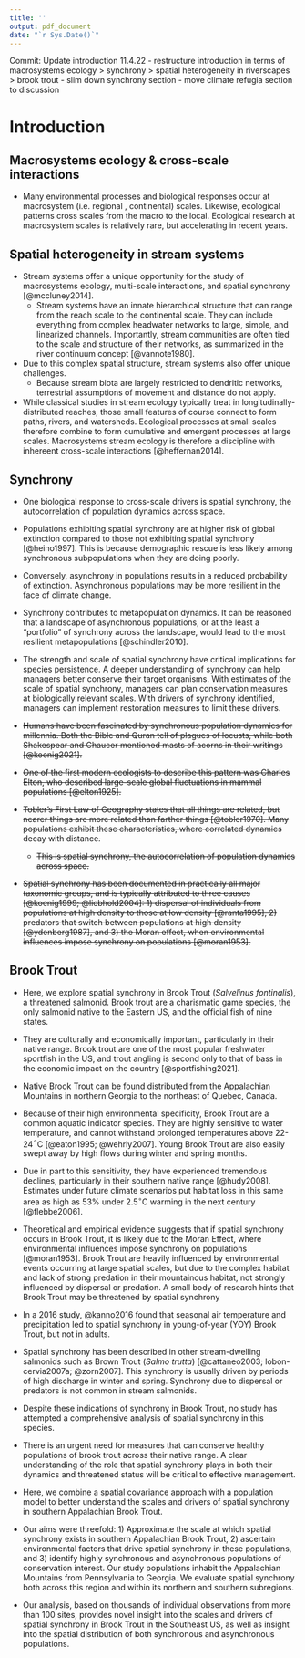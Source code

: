 ```yaml
---
title: ''
output: pdf_document
date: "`r Sys.Date()`"
---
```

Commit: Update introduction 11.4.22
- restructure introduction in terms of macrosystems ecology > synchrony > spatial heterogeneity in riverscapes > brook trout
- slim down synchrony section
- move climate refugia section to discussion  

# Introduction

## Macrosystems ecology & cross-scale interactions
* Many environmental processes and biological responses occur at macrosystem (i.e. regional , continental) scales. Likewise, ecological patterns cross scales from the macro to the local. Ecological research at macrosystem scales is relatively rare, but accelerating in recent years.

## Spatial heterogeneity in stream systems
* Stream systems offer a unique opportunity for the study of macrosystems ecology, multi-scale interactions, and spatial synchrony [@mccluney2014].
  + Stream systems have an innate hierarchical structure that can range from the reach scale to the continental scale. They can include everything from complex headwater networks to large, simple, and linearized channels. Importantly, stream communities are often tied to the scale and structure of their networks, as summarized in the river continuum concept [@vannote1980].
* Due to this complex spatial structure, stream systems also offer unique challenges.
  + Because stream biota are largely restricted to dendritic networks, terrestrial assumptions of movement and distance do not apply.
* While classical studies in stream ecology typically treat in longitudinally-distributed reaches, those small features of course connect to form paths, rivers, and watersheds. Ecological processes at small scales therefore combine to form cumulative and emergent processes at large scales. Macrosystems stream ecology is therefore a discipline with inhereent cross-scale interactions [@heffernan2014].

## Synchrony
* One biological response to cross-scale drivers is spatial synchrony, the autocorrelation of population dynamics across space.
* Populations exhibiting spatial synchrony are at higher risk of global extinction compared to those not exhibiting spatial synchrony [@heino1997]. This is because demographic rescue is less likely among synchronous subpopulations when they are doing poorly.
* Conversely, asynchrony in populations results in a reduced probability of extinction. Asynchronous populations may be more resilient in the face of climate change.
* Synchrony contributes to metapopulation dynamics. It can be reasoned that a landscape of asynchronous populations, or at the least a “portfolio” of synchrony across the landscape, would lead to the most resilient metapopulations [@schindler2010].
* The strength and scale of spatial synchrony have critical implications for species persistence. A deeper understanding of synchrony can help managers better conserve their target organisms. With estimates of the scale of spatial synchrony, managers can plan conservation measures at biologically relevant scales. With drivers of synchrony identified, managers can implement restoration measures to limit these drivers. 

* ~~Humans have been fascinated by synchronous population dynamics for millennia. Both the Bible and Quran tell of plagues of locusts, while both Shakespear and Chaucer mentioned masts of acorns in their writings [@koenig2021].~~
* ~~One of the first modern ecologists to describe this pattern was Charles Elton, who described large-scale global fluctuations in mammal populations [@elton1925].~~
* ~~Tobler's First Law of Geography states that all things are related, but nearer things are more related than farther things [@tobler1970]. Many populations exhibit these characteristics, where correlated dynamics decay with distance.~~
  + ~~This is spatial synchrony, the autocorrelation of population dynamics across space.~~
* ~~Spatial synchrony has been documented in practically all major taxonomic groups, and is typically attributed to three causes [@koenig1999; @liebhold2004]: 1) dispersal of individuals from populations at high density to those at low density [@ranta1995], 2) predators that switch between populations at high density [@ydenberg1987], and 3) the Moran effect, when environmental influences impose synchrony on populations [@moran1953].~~

## Brook Trout
* Here, we explore spatial synchrony in Brook Trout (*Salvelinus fontinalis*), a threatened salmonid. Brook trout are a charismatic game species, the only salmonid native to the Eastern US, and the official fish of nine states.
* They are culturally and economically important, particularly in their native range. Brook trout are one of the most popular freshwater sportfish in the US, and trout angling is second only to that of bass in the economic impact on the country [@sportfishing2021].
* Native Brook Trout can be found distributed from the Appalachian Mountains in northern Georgia to the northeast of Quebec, Canada.
* Because of their high environmental specificity, Brook Trout are a common aquatic indicator species. They are highly sensitive to water temperature, and cannot withstand prolonged temperatures above 22-24$^\circ$C [@eaton1995; @wehrly2007]. Young Brook Trout are also easily swept away by high flows during winter and spring months.
* Due in part to this sensitivity, they have experienced tremendous declines, particularly in their southern native range [@hudy2008]. Estimates under future climate scenarios put habitat loss in this same area as high as 53% under 2.5$^\circ$C warming in the next century [@flebbe2006].
* Theoretical and empirical evidence suggests that if spatial synchrony occurs in Brook Trout, it is likely due to the Moran Effect, where environmental influences impose synchrony on populations [@moran1953]. Brook Trout are heavily influenced by environmental events occurring at large spatial scales, but due to the complex habitat and lack of strong predation in their mountainous habitat, not strongly influenced by dispersal or predation.  A small body of research hints that Brook Trout may be threatened by spatial synchrony
+ In a 2016 study, @kanno2016 found that seasonal air temperature and precipitation led to spatial synchrony in young-of-year (YOY) Brook Trout, but not in adults.
+ Spatial synchrony has been described in other stream-dwelling salmonids such as Brown Trout (*Salmo trutta*) [@cattaneo2003; lobon-cervia2007a; @zorn2007]. This synchrony is usually driven by periods of high discharge in winter and spring. Synchrony due to dispersal or predators is not common in stream salmonids.
+ Despite these indications of synchrony in Brook Trout, no study has attempted a comprehensive analysis of spatial synchrony in this species.
* There is an urgent need for measures that can conserve healthy populations of brook trout across their native range. A clear understanding of the role that spatial synchrony plays in both their dynamics and threatened status will be critical to effective management.

* Here, we combine a spatial covariance approach with a population model to better understand the scales and drivers of spatial synchrony in southern Appalachian Brook Trout.
* Our aims were threefold: 1) Approximate the scale at which spatial synchrony exists in southern Appalachian Brook Trout, 2) ascertain environmental factors that drive spatial synchrony in these populations, and 3) identify highly synchronous and asynchronous populations of conservation interest. Our study populations inhabit the Appalachian Mountains from Pennsylvania to Georgia. We evaluate spatial synchrony both across this region and within its northern and southern subregions.
* Our analysis, based on thousands of individual observations from more than 100 sites, provides novel insight into the scales and drivers of spatial synchrony in Brook Trout in the Southeast US, as well as insight into the spatial distribution of both synchronous and asynchronous populations.
